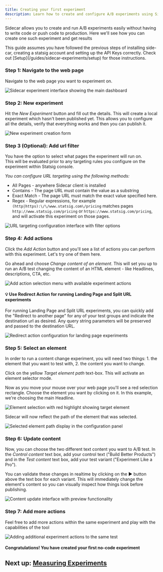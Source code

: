 ```yaml
---
title: Creating your first experiment
description: Learn how to create and configure A/B experiments using Sidecar without writing code or deploying to production.
---
```


Sidecar allows you to create and run A/B experiments easily without having to write code or push code to production.  Here we'll see how you can create one such experiment and get results 

<Info>
This guide assumes you have followed the previous steps of installing side-car, creating a statsig account and setting up the API Keys correctly.  Check out [Setup](/guides/sidecar-experiments/setup) for those instructions.
</Info>

### Step 1: Navigate to the web page

Navigate to the web page you want to experiment on.

![Sidecar experiment interface showing the main dashboard](/images/sidecarfull.png)

### Step 2: New experiment

Hit the *New Experiment* button and fill out the details.  This will create a local experiment which hasn't been published yet. This allows you to configure all the details, verify that everything works and then you can publish it.

![New experiment creation form](https://github.com/statsig-io/.github/assets/74588208/d8cfc8bb-43e9-4a64-8ca8-002c579e7fff)

### Step 3 (Optional): Add url filter

You have the option to select what pages the experiment will run on. <br />This will be evaluated prior to any targeting rules you configure on the experiment within Statsig console.

_You can configure URL targeting using the following methods:_
* All Pages - anywhere Sidecar client is installed
* Contains - The page URL must contain the value as a substring
* Exact Match - The page URL must match the exact value specified here. 
* Regex - Regular expressions, for example `(http|https):\/\/www.statsig.com\/pricing` matches pages `http://www.statsig.com/pricing` or `https://www.statsig.com/pricing`, and will activate this experiment on those pages.

![URL targeting configuration interface with filter options](/images/sidecarurls.png)


### Step 4: Add actions

Click the *Add Action* button and you'll see a list of actions you can perform with this experiment. Let's try one of them here.

Go ahead and choose *Change content of an element*.  This will set you up to run an A/B test changing the content of an HTML element - like Headlines, descriptions, CTA, etc.

![Add action selection menu with available experiment actions](/images/sidecaraddaction.png)

#### 💡 Use Redirect Action for running Landing Page and Split URL experiments

For running Landing Page and Split URL experiments, you can quickly add the "Redirect to another page" for any of your test groups and indicate the destination url as desired. Any query string parameters will be preserved and passed to the destination URL.

![Redirect action configuration for landing page experiments](/images/sidecarredirect.png)

### Step 5: Select an element

In order to run a content change experiment, you will need two things: 1. the element that you want to test with, 2. the content you want to change.

Click on the yellow *Target element path* text-box.  This will activate an element selector mode. 

Now as you move your mouse over your web page you'll see a red selection rectangle.  Choose the element you want by clicking on it.  In this example, we're choosing the main Headline.

![Element selection with red highlight showing target element](/images/sidecarselect.png)

Sidecar will now reflect the path of the element that was selected.

![Selected element path display in the configuration panel](/images/sidecarpath.png)


### Step 6: Update content

Now, you can choose the two different text content you want to A/B test.  In the *Control content* text box, add your control text ("Build Better Products") and in the *Test content* text box, add your test variant ("Experiment Like a Pro").

You can validate these changes in realtime by clicking on the &#x25B6; button above the text box for each variant.  This will immediately change the element's content so you can visually inspect how things look before publishing.

![Content update interface with preview functionality](/images/sidecarupdatelt.png)

### Step 7: Add more actions

Feel free to add more actions within the same experiment and play with the capabilities of the tool

![Adding additional experiment actions to the same test](/images/sidecar2ndaction.png)

#### Congratulations!  You have created your first no-code experiment

## Next up: [Measuring Experiments](/guides/sidecar-experiments/measuring-experiments)


